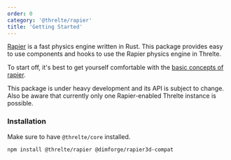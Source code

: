 ```yaml
---
order: 0
category: '@threlte/rapier'
title: 'Getting Started'
---
```


[Rapier](https://rapier.rs/) is a fast physics engine written in Rust. This package provides easy to use components and hooks to use the Rapier physics engine in Threlte.

To start off, it's best to get yourself comfortable with the [basic concepts of rapier](https://rapier.rs/docs/).

<Tip type="experimental">
  This package is under heavy development and its API is subject to change. Also be aware that
  currently only one Rapier-enabled Threlte instance is possible.
</Tip>

### Installation

Make sure to have `@threlte/core` installed.

```bash copy
npm install @threlte/rapier @dimforge/rapier3d-compat
```
